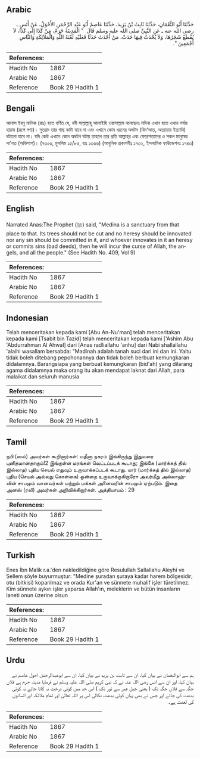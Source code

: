 ## Arabic


<div dir="rtl" lang="ar" style={{fontSize:'larger',backgroundColor:'#f8f9fa',padding:20}}>
حَدَّثَنَا أَبُو النُّعْمَانِ، حَدَّثَنَا ثَابِتُ بْنُ يَزِيدَ، حَدَّثَنَا عَاصِمٌ أَبُو عَبْدِ الرَّحْمَنِ الأَحْوَلُ، عَنْ أَنَسٍ ـ رضى الله عنه ـ عَنِ النَّبِيِّ صلى الله عليه وسلم قَالَ ‏ "‏ الْمَدِينَةُ حَرَمٌ، مِنْ كَذَا إِلَى كَذَا، لاَ يُقْطَعُ شَجَرُهَا، وَلاَ يُحْدَثُ فِيهَا حَدَثٌ، مَنْ أَحْدَثَ حَدَثًا فَعَلَيْهِ لَعْنَةُ اللَّهِ وَالْمَلاَئِكَةِ وَالنَّاسِ أَجْمَعِينَ ‏"‏‏.‏
</div>
<div style={{backgroundColor:'#f8f9fa',padding:20, marginBottom: 10}}><table> <thead> <tr> <th>References:</th> <th></th> </tr> </thead> <tbody><tr><td>Hadith No</td><td>1867</td></tr><tr><td>Arabic No</td><td>1867</td></tr><tr><td>Reference</td><td>Book 29 Hadith 1</td></tr></tbody></table></div>

## Bengali


<div dir="ltr" lang="bn" style={{fontSize:'larger',backgroundColor:'#f8f9fa',padding:20}}>
আনাস ইবনু মালিক (রাঃ) হতে বর্ণিত যে, নবী সাল্লাল্লাহু আলাইহি ওয়াসাল্লাম বলেছেনঃ মদিনা এখান হতে ওখান পর্যন্ত হারাম (রূপে গণ্য)। সুতরাং তার গাছ কাটা যাবে না এবং এখানে কোন ধরনের অঘটন (বিদ‘আত, অত্যাচার ইত্যাদি) ঘটানো যাবে না। যদি কেউ এখানে কোন অঘটন ঘটায় তাহলে তার প্রতি আল্লাহ্‌র এবং ফেরেশতাদের ও সকল মানুষের লা’নত (অভিশাপ)। (৭৩০৬, মুসলিম ১৫/৮৫, হাঃ ১৩৬৬) (আধুনিক প্রকাশনীঃ ১৭৩২, ইসলামিক ফাউন্ডেশনঃ ১৭৪৩)
</div>
<div style={{backgroundColor:'#f8f9fa',padding:20, marginBottom: 10}}><table> <thead> <tr> <th>References:</th> <th></th> </tr> </thead> <tbody><tr><td>Hadith No</td><td>1867</td></tr><tr><td>Arabic No</td><td>1867</td></tr><tr><td>Reference</td><td>Book 29 Hadith 1</td></tr></tbody></table></div>

## English


<div dir="ltr" lang="en" style={{fontSize:'larger',backgroundColor:'#f8f9fa',padding:20}}>
Narrated Anas:The Prophet (ﷺ) said, "Medina is a sanctuary from that place to that. Its trees should not be cut and no heresy should be innovated nor any sin should be committed in it, and whoever innovates in it an heresy or commits sins (bad deeds), then he will incur the curse of Allah, the angels, and all the people." (See Hadith No. 409, Vol 9)
</div>
<div style={{backgroundColor:'#f8f9fa',padding:20, marginBottom: 10}}><table> <thead> <tr> <th>References:</th> <th></th> </tr> </thead> <tbody><tr><td>Hadith No</td><td>1867</td></tr><tr><td>Arabic No</td><td>1867</td></tr><tr><td>Reference</td><td>Book 29 Hadith 1</td></tr></tbody></table></div>

## Indonesian


<div dir="ltr" lang="id" style={{fontSize:'larger',backgroundColor:'#f8f9fa',padding:20}}>
Telah menceritakan kepada kami [Abu An-Nu'man] telah menceritakan kepada kami [Tsabit bin Tazid] telah menceritakan kepada kami ['Ashim Abu 'Abdurrahman Al Ahwal] dari [Anas radliallahu 'anhu] dari Nabi shallallahu 'alaihi wasallam bersabda: "Madinah adalah tanah suci dari ini dan ini. Yaitu tidak boleh ditebang pepohonannya dan tidak boleh berbuat kemungkaran didalamnya. Barangsiapa yang berbuat kemungkaran (bid'ah) yang dilarang agama didalamnya maka orang itu akan mendapat laknat dari Allah, para malaikat dan seluruh manusia
</div>
<div style={{backgroundColor:'#f8f9fa',padding:20, marginBottom: 10}}><table> <thead> <tr> <th>References:</th> <th></th> </tr> </thead> <tbody><tr><td>Hadith No</td><td>1867</td></tr><tr><td>Arabic No</td><td>1867</td></tr><tr><td>Reference</td><td>Book 29 Hadith 1</td></tr></tbody></table></div>

## Tamil


<div dir="ltr" lang="ta" style={{fontSize:'larger',backgroundColor:'#f8f9fa',padding:20}}>
நபி (ஸல்) அவர்கள் கூறினார்கள்: மதீனா நகரம் இங்கிருந்து இதுவரை புனிதமானதாகும்!2 இங்குள்ள மரங்கள் வெட்டப்படக் கூடாது; இங்கே (மார்க்கத் தில் இல்லாத) புதிய செயல் எதுவும் உருவாக்கப்படக் கூடாது. யார் (மார்க்கத் தில் இல்லாத) புதிய (செயல் அல்லது கொள்கை) ஒன்றை உருவாக்குகிறாரோ அவர்மீது அல்லாஹ்வின் சாபமும் வானவர்கள் மற்றும் மக்கள் அனைவரின் சாபமும் ஏற்படும். இதை அனஸ் (ரலி) அவர்கள் அறிவிக்கிறார்கள். அத்தியாயம் : 29
</div>
<div style={{backgroundColor:'#f8f9fa',padding:20, marginBottom: 10}}><table> <thead> <tr> <th>References:</th> <th></th> </tr> </thead> <tbody><tr><td>Hadith No</td><td>1867</td></tr><tr><td>Arabic No</td><td>1867</td></tr><tr><td>Reference</td><td>Book 29 Hadith 1</td></tr></tbody></table></div>

## Turkish


<div dir="ltr" lang="tr" style={{fontSize:'larger',backgroundColor:'#f8f9fa',padding:20}}>
Enes İbn Malik r.a.'den nakledildiğine göre Resulullah Sallallahu Aleyhi ve Sellem şöyle buyurmuştur: "Medine şuradan şuraya kadar harem bölgesidir; otu (bitkisi) koparılmaz ve orada Kur'an ve sünnete muhalif işler türetilmez. Kim sünnete aykırı işler yaparsa Allah'ın, meleklerin ve bütün insanların laneti onun üzerine olsun
</div>
<div style={{backgroundColor:'#f8f9fa',padding:20, marginBottom: 10}}><table> <thead> <tr> <th>References:</th> <th></th> </tr> </thead> <tbody><tr><td>Hadith No</td><td>1867</td></tr><tr><td>Arabic No</td><td>1867</td></tr><tr><td>Reference</td><td>Book 29 Hadith 1</td></tr></tbody></table></div>

## Urdu


<div dir="rtl" lang="ur" style={{fontSize:'larger',backgroundColor:'#f8f9fa',padding:20}}>
ہم سے ابوالنعمان نے بیان کیا، ان سے ثابت بن یزید نے بیان کیا، ان سے ابوعبدالرحمٰن احول عاصم نے بیان کیا، اور ان سے انس رضی اللہ عنہ نے کہ نبی کریم صلی اللہ علیہ وسلم نے فرمایا مدینہ حرم ہے فلاں جگہ سے فلاں جگہ تک ( یعنی جبل عیر سے ثور تک ) اس حد میں کوئی درخت نہ کاٹا جائے نہ کوئی بدعت کی جائے اور جس نے بھی یہاں کوئی بدعت نکالی اس پر اللہ تعالیٰ اور تمام ملائکہ اور انسانوں کی لعنت ہے۔
</div>
<div style={{backgroundColor:'#f8f9fa',padding:20, marginBottom: 10}}><table> <thead> <tr> <th>References:</th> <th></th> </tr> </thead> <tbody><tr><td>Hadith No</td><td>1867</td></tr><tr><td>Arabic No</td><td>1867</td></tr><tr><td>Reference</td><td>Book 29 Hadith 1</td></tr></tbody></table></div>
